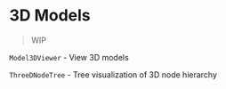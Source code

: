 
<Meta title="Docs|3D Models" />

# 3D Models

> WIP

`Model3DViewer` - View 3D models

`ThreeDNodeTree` - Tree visualization of 3D node hierarchy
